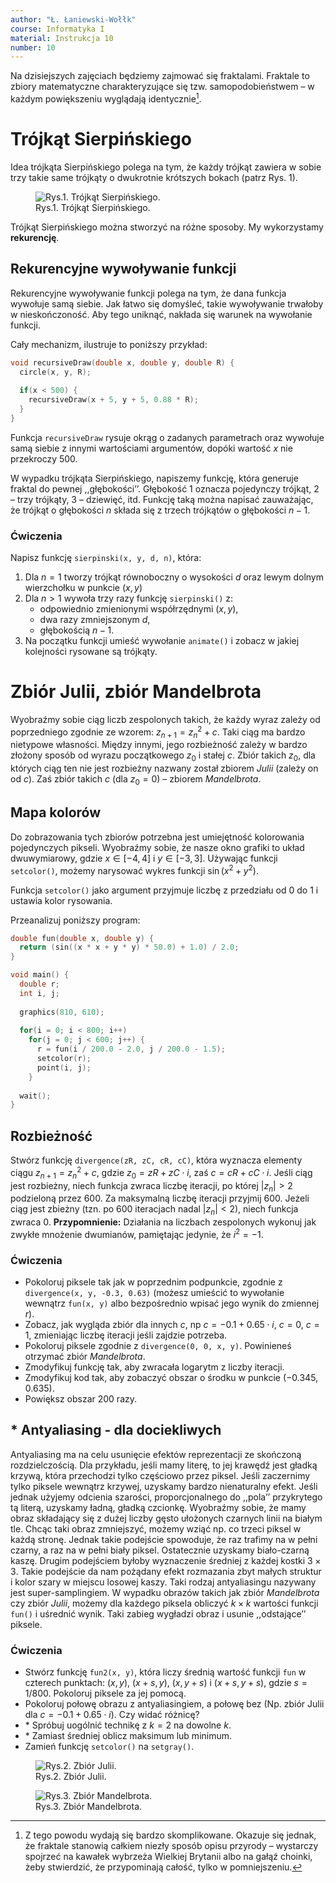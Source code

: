 ```yaml
---
author: "Ł. Łaniewski-Wołłk"
course: Informatyka I
material: Instrukcja 10
number: 10
---
```


Na dzisiejszych zajęciach będziemy zajmować się fraktalami.
Fraktale to zbiory matematyczne charakteryzujące się tzw. samopodobieństwem -- w każdym powiększeniu wyglądają identycznie^[Z tego powodu wydają się bardzo skomplikowane. Okazuje się jednak, że fraktale stanowią całkiem niezły sposób opisu przyrody -- wystarczy spojrzeć na kawałek wybrzeża Wielkiej Brytanii albo na gałąź choinki, żeby stwierdzić, że przypominają całość, tylko w pomniejszeniu.].

# Trójkąt Sierpińskiego

Idea trójkąta Sierpińskiego polega na tym, że każdy trójkąt zawiera w sobie trzy takie same trójkąty o dwukrotnie krótszych bokach (patrz Rys. 1).

![Rys.1. Trójkąt Sierpińskiego.](figures/info1/trojkatSierpinskiego.png "Trójkąt Sierpińskiego.")

Trójkąt Sierpińskiego można stworzyć na różne sposoby.
My wykorzystamy **rekurencję**.

## Rekurencyjne wywoływanie funkcji

Rekurencyjne wywoływanie funkcji polega na tym, że dana funkcja wywołuje samą siebie.
Jak łatwo się domyśleć, takie wywoływanie trwałoby w nieskończoność.
Aby tego uniknąć, nakłada się warunek na wywołanie funkcji.

Cały mechanizm, ilustruje to poniższy przykład:
```c++
void recursiveDraw(double x, double y, double R) {
  circle(x, y, R);
  
  if(x < 500) {
    recursiveDraw(x + 5, y + 5, 0.88 * R);
  }
}
```

Funkcja `recursiveDraw` rysuje okrąg o zadanych parametrach oraz wywołuje samą siebie z innymi wartościami argumentów, dopóki wartość $x$ nie przekroczy $500$.

W wypadku trójkąta Sierpińskiego, napiszemy funkcję, która generuje fraktal do pewnej ,,głębokości''.
Głębokość $1$ oznacza pojedynczy trójkąt, $2$ -- trzy trójkąty, $3$ -- dziewięć, itd.
Funkcję taką można napisać zauważając, że trójkąt o głębokości $n$ składa się z trzech trójkątów o głębokości $n - 1$.

### Ćwiczenia

Napisz funkcję `sierpinski(x, y, d, n)`, która:

1. Dla $n = 1$ tworzy trójkąt równoboczny o wysokości $d$ oraz lewym dolnym wierzchołku w punkcie $(x, y)$
2. Dla $n > 1$ wywoła trzy razy funkcję `sierpinski()` z:
    - odpowiednio zmienionymi współrzędnymi $(x, y)$,
    - dwa razy zmniejszonym $d$,
    - głębokością $n - 1$.
3. Na początku funkcji umieść wywołanie `animate()` i zobacz w jakiej kolejności rysowane są trójkąty.

# Zbiór Julii, zbiór Mandelbrota

Wyobraźmy sobie ciąg liczb zespolonych takich, że każdy wyraz zależy od poprzedniego zgodnie ze wzorem: $z_{n+1} = z_n^2 + c$.
Taki ciąg ma bardzo nietypowe własności.
Między innymi, jego rozbieżność zależy w bardzo złożony sposób od wyrazu początkowego $z_0$ i stałej $c$.
Zbiór takich $z_0$, dla których ciąg ten nie jest rozbieżny nazwany został zbiorem *Julii* (zależy on od $c$).
Zaś zbiór takich $c$ (dla $z_0 = 0$) -- zbiorem *Mandelbrota*.

## Mapa kolorów

Do zobrazowania tych zbiorów potrzebna jest umiejętność kolorowania pojedynczych pikseli.
Wyobraźmy sobie, że nasze okno grafiki to układ dwuwymiarowy, gdzie $x \in [-4, 4]$ i $y \in [-3, 3]$.
Używając funkcji `setcolor()`, możemy narysować wykres funkcji $\sin(x^2 + y^2)$.

Funkcja `setcolor()` jako argument przyjmuje liczbę z przedziału od $0$ do $1$ i ustawia kolor rysowania.

Przeanalizuj poniższy program:
```c++
double fun(double x, double y) {
  return (sin((x * x + y * y) * 50.0) + 1.0) / 2.0;
}

void main() {
  double r;
  int i, j;
  
  graphics(810, 610);
  
  for(i = 0; i < 800; i++)
    for(j = 0; j < 600; j++) {
      r = fun(i / 200.0 - 2.0, j / 200.0 - 1.5);
      setcolor(r);
      point(i, j);
    }
    
  wait();
}
```

## Rozbieżność

Stwórz funkcję `divergence(zR, zC, cR, cC)`, która wyznacza elementy ciągu $z_{n+1} = z_n^2 + c$, gdzie $z_0 = zR + zC \cdot i$, zaś $c = cR + cC \cdot i$.
Jeśli ciąg jest rozbieżny, niech funkcja zwraca liczbę iteracji, po której $|z_n| > 2$ podzieloną przez $600$.
Za maksymalną liczbę iteracji przyjmij $600$.
Jeżeli ciąg jest zbieżny (tzn. po $600$ iteracjach nadal $|z_n| < 2$), niech funkcja zwraca $0$.
**Przypomnienie:** Działania na liczbach zespolonych wykonuj jak zwykłe mnożenie dwumianów, pamiętając jedynie, że $i^2 = -1$.

### Ćwiczenia

- Pokoloruj piksele tak jak w poprzednim podpunkcie, zgodnie z `divergence(x, y, -0.3, 0.63)` (możesz umieścić to wywołanie wewnątrz `fun(x, y)` albo bezpośrednio wpisać jego wynik do zmiennej $r$).
- Zobacz, jak wygląda zbiór dla innych $c$, np $c = -0.1 + 0.65 \cdot i$, $c = 0$, $c = 1$, zmieniając liczbę iteracji jeśli zajdzie potrzeba.
- Pokoloruj piksele zgodnie z `divergence(0, 0, x, y)`.
Powinieneś otrzymać zbiór *Mandelbrota*.
- Zmodyfikuj funkcję tak, aby zwracała logarytm z liczby iteracji.
- Zmodyfikuj kod tak, aby zobaczyć obszar o środku w punkcie $(-0.345, 0.635)$.
- Powiększ obszar $200$ razy.

## \* Antyaliasing - dla dociekliwych

Antyaliasing ma na celu usunięcie efektów reprezentacji ze skończoną rozdzielczością.
Dla przykładu, jeśli mamy literę, to jej krawędź jest gładką krzywą, która przechodzi tylko częściowo przez piksel.
Jeśli zaczernimy tylko piksele wewnątrz krzywej, uzyskamy bardzo nienaturalny efekt.
Jeśli jednak użyjemy odcienia szarości, proporcjonalnego do ,,pola'' przykrytego tą literą, uzyskamy ładną, gładką czcionkę.
Wyobraźmy sobie, że mamy obraz składający się z dużej liczby gęsto ułożonych czarnych linii na białym tle.
Chcąc taki obraz zmniejszyć, możemy wziąć np. co trzeci piksel w każdą stronę.
Jednak takie podejście spowoduje, że raz trafimy na w pełni czarny, a raz na w pełni biały piksel.
Ostatecznie uzyskamy biało-czarną kaszę.
Drugim podejściem byłoby wyznaczenie średniej z każdej kostki $3 \times 3$.
Takie podejście da nam pożądany efekt rozmazania zbyt małych struktur i kolor szary w miejscu losowej kaszy.
Taki rodzaj antyaliasingu nazywany jest super-samplingiem.
W wypadku obrazów takich jak zbiór *Mandelbrota* czy zbiór *Julii*, możemy dla każdego piksela obliczyć $k \times k$ wartości funkcji `fun()` i uśrednić wynik.
Taki zabieg wygładzi obraz i usunie ,,odstające'' piksele.

### Ćwiczenia

- Stwórz funkcję `fun2(x, y)`, która liczy średnią wartość funkcji `fun` w czterech punktach: $(x, y)$, $(x + s, y)$, $(x, y + s)$ i $(x + s, y + s)$, gdzie $s = 1/800$.
Pokoloruj piksele za jej pomocą.
- Pokoloruj połowę obrazu z antyaliasingiem, a połowę bez
(Np. zbiór Julii dla $c = -0.1 + 0.65 \cdot i$).
Czy widać różnicę?
- \* Spróbuj uogólnić technikę z $k = 2$ na dowolne $k$.
- \* Zamiast średniej oblicz maksimum lub minimum.
- Zamień funkcję `setcolor()` na `setgray()`.

![Rys.2. Zbiór Julii.](figures/info1/julia.png "Zbiór Julii.")

![Rys.3. Zbiór Mandelbrota.](figures/info1/mandelbrot.png "Zbiór Mandelbrota.")

